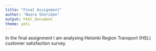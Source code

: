 ```yaml
---
title: "Final Assignment"
author: "Noora Sheridan"
output: html_document
theme: yeti
---
```


In the final assignment I am analysing Helsinki Region Transport (HSL) customer satisfaction survey.